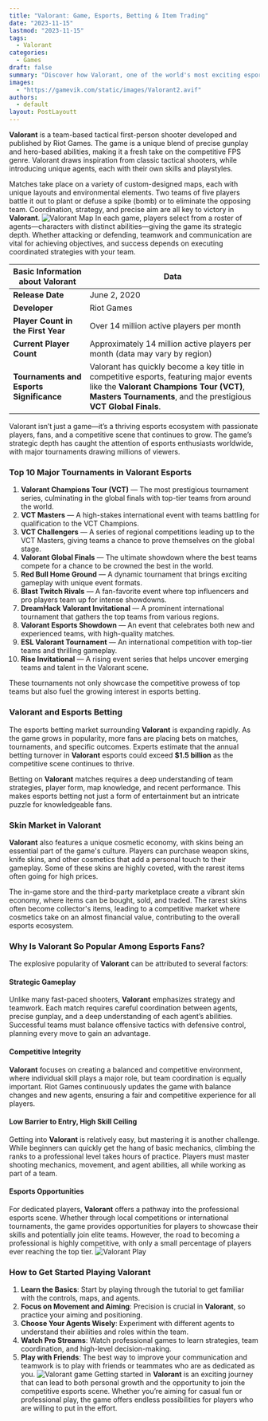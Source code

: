 ```yaml
---
title: "Valorant: Game, Esports, Betting & Item Trading"
date: "2023-11-15"
lastmod: "2023-11-15"
tags: 
  - Valorant
categories: 
  - Games
draft: false
summary: "Discover how Valorant, one of the world's most exciting esports games, has built a massive player base, a growing prize pool, a vibrant skin market, and an ever-expanding esports betting scene."
images:
  - "https://gamevik.com/static/images/Valorant2.avif"
authors:
  - default
layout: PostLayoutt
---
```

**Valorant** is a team-based tactical first-person shooter developed and published by Riot Games. The game is a unique blend of precise gunplay and hero-based abilities, making it a fresh take on the competitive FPS genre. Valorant draws inspiration from classic tactical shooters, while introducing unique agents, each with their own skills and playstyles.

Matches take place on a variety of custom-designed maps, each with unique layouts and environmental elements. Two teams of five players battle it out to plant or defuse a spike (bomb) or to eliminate the opposing team. Coordination, strategy, and precise aim are all key to victory in **Valorant**.
![Valorant Map](https://gamevik.com/static/images/Valorant3.avif)
In each game, players select from a roster of agents—characters with distinct abilities—giving the game its strategic depth. Whether attacking or defending, teamwork and communication are vital for achieving objectives, and success depends on executing coordinated strategies with your team.

**Basic Information about Valorant** | **Data**  
--- | ---  
**Release Date** | June 2, 2020  
**Developer** | Riot Games  
**Player Count in the First Year** | Over 14 million active players per month  
**Current Player Count** | Approximately 14 million active players per month (data may vary by region)  
**Tournaments and Esports Significance** | Valorant has quickly become a key title in competitive esports, featuring major events like the **Valorant Champions Tour (VCT)**, **Masters Tournaments**, and the prestigious **VCT Global Finals**.  

Valorant isn’t just a game—it’s a thriving esports ecosystem with passionate players, fans, and a competitive scene that continues to grow. The game’s strategic depth has caught the attention of esports enthusiasts worldwide, with major tournaments drawing millions of viewers.

### **Top 10 Major Tournaments in Valorant Esports**

1. **Valorant Champions Tour (VCT)** — The most prestigious tournament series, culminating in the global finals with top-tier teams from around the world.  
2. **VCT Masters** — A high-stakes international event with teams battling for qualification to the VCT Champions.  
3. **VCT Challengers** — A series of regional competitions leading up to the VCT Masters, giving teams a chance to prove themselves on the global stage.  
4. **Valorant Global Finals** — The ultimate showdown where the best teams compete for a chance to be crowned the best in the world.  
5. **Red Bull Home Ground** — A dynamic tournament that brings exciting gameplay with unique event formats.  
6. **Blast Twitch Rivals** — A fan-favorite event where top influencers and pro players team up for intense showdowns.  
7. **DreamHack Valorant Invitational** — A prominent international tournament that gathers the top teams from various regions.  
8. **Valorant Esports Showdown** — An event that celebrates both new and experienced teams, with high-quality matches.  
9. **ESL Valorant Tournament** — An international competition with top-tier teams and thrilling gameplay.  
10. **Rise Invitational** — A rising event series that helps uncover emerging teams and talent in the Valorant scene.

These tournaments not only showcase the competitive prowess of top teams but also fuel the growing interest in esports betting.

### **Valorant and Esports Betting**

The esports betting market surrounding **Valorant** is expanding rapidly. As the game grows in popularity, more fans are placing bets on matches, tournaments, and specific outcomes. Experts estimate that the annual betting turnover in **Valorant** esports could exceed **$1.5 billion** as the competitive scene continues to thrive.

Betting on **Valorant** matches requires a deep understanding of team strategies, player form, map knowledge, and recent performance. This makes esports betting not just a form of entertainment but an intricate puzzle for knowledgeable fans.

### **Skin Market in Valorant**

**Valorant** also features a unique cosmetic economy, with skins being an essential part of the game's culture. Players can purchase weapon skins, knife skins, and other cosmetics that add a personal touch to their gameplay. Some of these skins are highly coveted, with the rarest items often going for high prices.

The in-game store and the third-party marketplace create a vibrant skin economy, where items can be bought, sold, and traded. The rarest skins often become collector's items, leading to a competitive market where cosmetics take on an almost financial value, contributing to the overall esports ecosystem.

### **Why Is Valorant So Popular Among Esports Fans?**

The explosive popularity of **Valorant** can be attributed to several factors:

#### **Strategic Gameplay**

Unlike many fast-paced shooters, **Valorant** emphasizes strategy and teamwork. Each match requires careful coordination between agents, precise gunplay, and a deep understanding of each agent’s abilities. Successful teams must balance offensive tactics with defensive control, planning every move to gain an advantage.

#### **Competitive Integrity**

**Valorant** focuses on creating a balanced and competitive environment, where individual skill plays a major role, but team coordination is equally important. Riot Games continuously updates the game with balance changes and new agents, ensuring a fair and competitive experience for all players.

#### **Low Barrier to Entry, High Skill Ceiling**

Getting into **Valorant** is relatively easy, but mastering it is another challenge. While beginners can quickly get the hang of basic mechanics, climbing the ranks to a professional level takes hours of practice. Players must master shooting mechanics, movement, and agent abilities, all while working as part of a team.

#### **Esports Opportunities**

For dedicated players, **Valorant** offers a pathway into the professional esports scene. Whether through local competitions or international tournaments, the game provides opportunities for players to showcase their skills and potentially join elite teams. However, the road to becoming a professional is highly competitive, with only a small percentage of players ever reaching the top tier.
![Valorant Play](https://gamevik.com/static/images/Valorant1.avif)
### **How to Get Started Playing Valorant**
1. **Learn the Basics**: Start by playing through the tutorial to get familiar with the controls, maps, and agents.  
2. **Focus on Movement and Aiming**: Precision is crucial in **Valorant**, so practice your aiming and positioning.  
3. **Choose Your Agents Wisely**: Experiment with different agents to understand their abilities and roles within the team.  
4. **Watch Pro Streams**: Watch professional games to learn strategies, team coordination, and high-level decision-making.  
5. **Play with Friends**: The best way to improve your communication and teamwork is to play with friends or teammates who are as dedicated as you.
![Valorant game](https://gamevik.com/static/images/Valorant4.avif)
Getting started in **Valorant** is an exciting journey that can lead to both personal growth and the opportunity to join the competitive esports scene. Whether you’re aiming for casual fun or professional play, the game offers endless possibilities for players who are willing to put in the effort.

